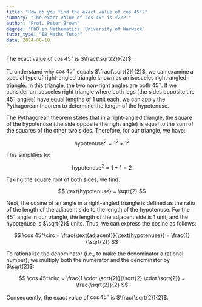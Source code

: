 ```yaml
---
title: "How do you find the exact value of cos 45°?"
summary: "The exact value of cos 45° is √2/2."
author: "Prof. Peter Brown"
degree: "PhD in Mathematics, University of Warwick"
tutor_type: "IB Maths Tutor"
date: 2024-08-18
---
```


The exact value of $\cos 45^\circ$ is $\frac{\sqrt{2}}{2}$.

To understand why $\cos 45^\circ$ equals $\frac{\sqrt{2}}{2}$, we can examine a special type of right-angled triangle known as an isosceles right-angled triangle. In this triangle, the two non-right angles are both $45^\circ$. If we consider an isosceles right triangle where both legs (the sides opposite the $45^\circ$ angles) have equal lengths of $1$ unit each, we can apply the Pythagorean theorem to determine the length of the hypotenuse.

The Pythagorean theorem states that in a right-angled triangle, the square of the hypotenuse (the side opposite the right angle) is equal to the sum of the squares of the other two sides. Therefore, for our triangle, we have:

$$
\text{hypotenuse}^2 = 1^2 + 1^2
$$

This simplifies to:

$$
\text{hypotenuse}^2 = 1 + 1 = 2
$$

Taking the square root of both sides, we find:

$$
\text{hypotenuse} = \sqrt{2}
$$

Next, the cosine of an angle in a right-angled triangle is defined as the ratio of the length of the adjacent side to the length of the hypotenuse. For the $45^\circ$ angle in our triangle, the length of the adjacent side is $1$ unit, and the hypotenuse is $\sqrt{2}$ units. Thus, we can express the cosine as follows:

$$
\cos 45^\circ = \frac{\text{adjacent}}{\text{hypotenuse}} = \frac{1}{\sqrt{2}}
$$

To rationalize the denominator (i.e., to make the denominator a rational number), we multiply both the numerator and the denominator by $\sqrt{2}$:

$$
\cos 45^\circ = \frac{1 \cdot \sqrt{2}}{\sqrt{2} \cdot \sqrt{2}} = \frac{\sqrt{2}}{2}
$$

Consequently, the exact value of $\cos 45^\circ$ is $\frac{\sqrt{2}}{2}$.
    